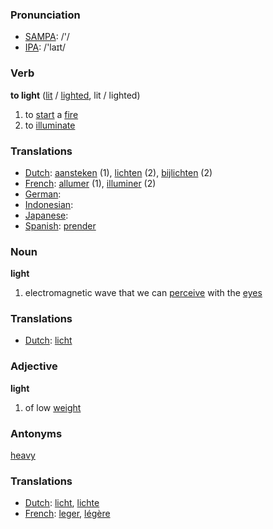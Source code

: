 === Pronunciation ===
*[[w:SAMPA|SAMPA]]: /'/
*[[w:IPA|IPA]]: /'laɪt/

=== Verb ===

'''to light''' ([[lit]] / [[lighted]], lit / lighted)

# to [[start]] a [[fire]]
# to [[illuminate]]

=== Translations ===
*[[Dutch]]: [[aansteken]] (1), [[lichten]] (2), [[bijlichten]] (2)
*[[French]]: [[allumer]] (1), [[illuminer]] (2)
*[[German]]: [[]]
*[[Indonesian]]: [[]]
*[[Japanese]]: [[]]
*[[Spanish]]: [[prender]]

=== Noun ===

'''light'''

# electromagnetic wave that we can [[perceive]] with the [[eye]]s

=== Translations ===
*[[Dutch]]: [[licht]]

=== Adjective ===

'''light'''

# of low [[weight]]

=== Antonyms ===

[[heavy]]

=== Translations ===
*[[Dutch]]: [[licht]], [[lichte]]
*[[French]]: [[leger]], [[légère]]